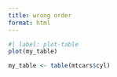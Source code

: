 ```yaml
---
title: wrong order
format: html
---
```



```r
#| label: plot-table
plot(my_table)

my_table <- table(mtcars$cyl)
```
